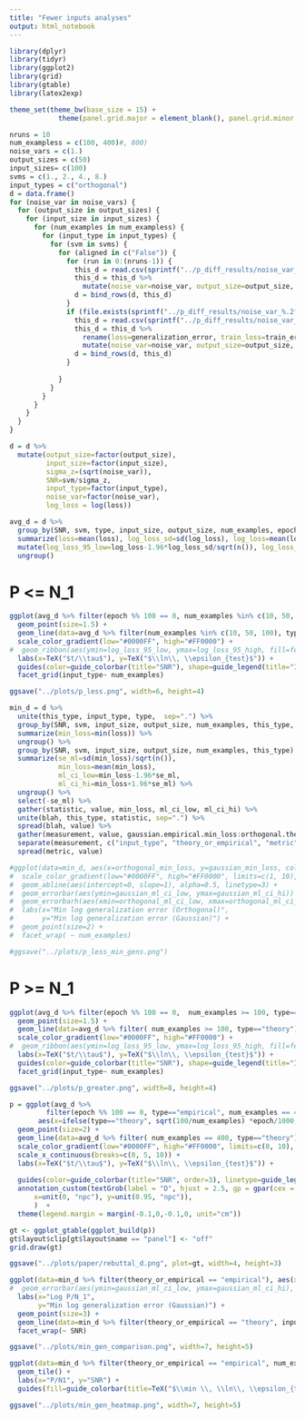 ```yaml
---
title: "Fewer inputs analyses"
output: html_notebook
---
```


```r
library(dplyr)
library(tidyr)
library(ggplot2)
library(grid)
library(gtable)
library(latex2exp)
```

```r
theme_set(theme_bw(base_size = 15) +
            theme(panel.grid.major = element_blank(), panel.grid.minor = element_blank()))
```



```r
nruns = 10
num_exampless = c(100, 400)#, 800)
noise_vars = c(1.)
output_sizes = c(50)
input_sizes= c(100)
svms = c(1., 2., 4., 8.)
input_types = c("orthogonal")
d = data.frame()
for (noise_var in noise_vars) {
  for (output_size in output_sizes) {
    for (input_size in input_sizes) {
      for (num_examples in num_exampless) {
        for (input_type in input_types) {
          for (svm in svms) {
            for (aligned in c("False")) {
              for (run in 0:(nruns-1)) { 
                this_d = read.csv(sprintf("../p_diff_results/noise_var_%.2f_output_size_%i_input_size_%i_num_examples_%i_input_type_%s_svm_%f_aligned_%s_run_%i.csv", noise_var, output_size, input_size, num_examples, input_type, svm, aligned, run), header=T)
                this_d = this_d %>% 
                  mutate(noise_var=noise_var, output_size=output_size, run=run, input_type=input_type, input_size=input_size, num_examples=num_examples, aligned=aligned, svm=svm, type="empirical")
                d = bind_rows(d, this_d)
              }
              if (file.exists(sprintf("../p_diff_results/noise_var_%.2f_p_%i_svm_%f_theory_track.csv", noise_var, num_examples, svm))) {
                this_d = read.csv(sprintf("../p_diff_results/noise_var_%.2f_p_%i_svm_%f_theory_track.csv", noise_var, num_examples, svm), header=T)
                this_d = this_d %>% 
                  rename(loss=generalization_error, train_loss=train_error) %>%
                  mutate(noise_var=noise_var, output_size=output_size, run=NA, input_type=input_type, input_size=input_size, num_examples=num_examples, aligned=aligned, svm=svm, type="theory")
                d = bind_rows(d, this_d)
              }
              
            }
          }
        }
      }
    }
  }
}
```

```r
d = d %>%
  mutate(output_size=factor(output_size),
         input_size=factor(input_size),
         sigma_z=(sqrt(noise_var)),
         SNR=svm/sigma_z,
         input_type=factor(input_type),
         noise_var=factor(noise_var),
         log_loss = log(loss))
```

```r
avg_d = d %>%
  group_by(SNR, svm, type, input_size, output_size, num_examples, epoch, input_type) %>%
  summarize(loss=mean(loss), log_loss_sd=sd(log_loss), log_loss=mean(log_loss)) %>%
  mutate(log_loss_95_low=log_loss-1.96*log_loss_sd/sqrt(n()), log_loss_95_high=log_loss+1.96*log_loss_sd/sqrt(n())) %>%
  ungroup() 
```


# P <= N_1
```r
ggplot(avg_d %>% filter(epoch %% 100 == 0, num_examples %in% c(10, 50, 100), type=="empirical"), aes(x=(epoch/1000), y=log_loss, color=SNR, shape=input_type, group=interaction(factor(SNR), input_type))) +
  geom_point(size=1.5) +
  geom_line(data=avg_d %>% filter(num_examples %in% c(10, 50, 100), type=="theory")) +
  scale_color_gradient(low="#0000FF", high="#FF0000") + 
#  geom_ribbon(aes(ymin=log_loss_95_low, ymax=log_loss_95_high, fill=features), alpha=0.5) +
  labs(x=TeX("$t/\\tau$"), y=TeX("$\\ln\\, \\epsilon_{test}$")) +
  guides(color=guide_colorbar(title="SNR"), shape=guide_legend(title="Input type")) +
  facet_grid(input_type~ num_examples)
```

```r
ggsave("../plots/p_less.png", width=6, height=4)
```

```r
min_d = d %>%
  unite(this_type, input_type, type,  sep=".") %>%
  group_by(SNR, svm, input_size, output_size, num_examples, this_type, run) %>%
  summarize(min_loss=min(loss)) %>%
  ungroup() %>%
  group_by(SNR, svm, input_size, output_size, num_examples, this_type) %>%
  summarize(se_ml=sd(min_loss)/sqrt(n()),
            min_loss=mean(min_loss),
            ml_ci_low=min_loss-1.96*se_ml,
            ml_ci_hi=min_loss+1.96*se_ml) %>%
  ungroup() %>%
  select(-se_ml) %>%
  gather(statistic, value, min_loss, ml_ci_low, ml_ci_hi) %>%
  unite(blah, this_type, statistic, sep=".") %>%
  spread(blah, value) %>%
  gather(measurement, value, gaussian.empirical.min_loss:orthogonal.theory.ml_ci_low) %>%
  separate(measurement, c("input_type", "theory_or_empirical", "metric"), sep="\\.") %>%
  spread(metric, value)
```

```r
#ggplot(data=min_d, aes(x=orthogonal_min_loss, y=gaussian_min_loss, color=SNR)) +
#  scale_color_gradient(low="#0000FF", high="#FF0000", limits=c(1, 10), breaks=c(1, 10))  +
#  geom_abline(aes(intercept=0, slope=1), alpha=0.5, linetype=3) +
#  geom_errorbar(aes(ymin=gaussian_ml_ci_low, ymax=gaussian_ml_ci_hi)) +
#  geom_errorbarh(aes(xmin=orthogonal_ml_ci_low, xmax=orthogonal_ml_ci_hi)) +
#  labs(x="Min log generalization error (Orthogonal)",
#       y="Min log generalization error (Gaussian)") +
#  geom_point(size=2) +
#  facet_wrap( ~ num_examples)
```

```r
#ggsave("../plots/p_less_min_gens.png")
```

# P >= N_1

```r
ggplot(avg_d %>% filter(epoch %% 100 == 0,  num_examples >= 100, type=="empirical"), aes(x=ifelse(type=="theory", sqrt(100/num_examples) *epoch/1000, epoch/1000), y=log_loss, color=SNR, shape=input_type, group=interaction(factor(SNR), input_type))) +
  geom_point(size=1.5) +
  geom_line(data=avg_d %>% filter( num_examples >= 100, type=="theory")) +
  scale_color_gradient(low="#0000FF", high="#FF0000") + 
#  geom_ribbon(aes(ymin=log_loss_95_low, ymax=log_loss_95_high, fill=features), alpha=0.5) +
  labs(x=TeX("$t/\\tau$"), y=TeX("$\\ln\\, \\epsilon_{test}$")) +
  guides(color=guide_colorbar(title="SNR"), shape=guide_legend(title="Input type")) +
  facet_grid(input_type~ num_examples)
```

```r
ggsave("../plots/p_greater.png", width=8, height=4)
```

```r
p = ggplot(avg_d %>% 
         filter(epoch %% 100 == 0, type=="empirical", num_examples == 400, input_type=="orthogonal"), 
       aes(x=ifelse(type=="theory", sqrt(100/num_examples) *epoch/1000, epoch/1000), y=log_loss, color=SNR, shape="Empirical", group=interaction(factor(SNR), input_type))) +
  geom_point(size=2) +
  geom_line(data=avg_d %>% filter( num_examples == 400, type=="theory"), aes(linetype=factor("Theory")), size=1.5) +
  scale_color_gradient(low="#0000FF", high="#FF0000", limits=c(0, 10), breaks=c(0.84, 10), labels=c( parse(text="sqrt(1/2, 4)"), "10      ")) +
  scale_x_continuous(breaks=c(0, 5, 10)) +
  labs(x=TeX("$t/\\tau$"), y=TeX("$\\ln\\, \\epsilon_{test}$")) +
  
  guides(color=guide_colorbar(title="SNR", order=3), linetype=guide_legend(title="", order=1), shape=guide_legend(title="", order=2))+
  annotation_custom(textGrob(label = "D", hjust = 2.5, gp = gpar(cex = 2),
      x=unit(0, "npc"), y=unit(0.95, "npc")),
      )  +
  theme(legend.margin = margin(-0.1,0,-0.1,0, unit="cm"))

gt <- ggplot_gtable(ggplot_build(p))
gt$layout$clip[gt$layout$name == "panel"] <- "off"
grid.draw(gt)
```

```r
ggsave("../plots/paper/rebuttal_d.png", plot=gt, width=4, height=3)
```

```r
ggplot(data=min_d %>% filter(theory_or_empirical == "empirical"), aes(x=log(num_examples/100), y=min_loss, color=input_type, shape=input_type)) +
#  geom_errorbar(aes(ymin=gaussian_ml_ci_low, ymax=gaussian_ml_ci_hi), width=10) +
  labs(x="Log P/N_1",
       y="Min log generalization error (Gaussian)") +
  geom_point(size=3) +
  geom_line(data=min_d %>% filter(theory_or_empirical == "theory", input_type=="orthogonal"), aes(shape=NA, color=NA, group=SNR), color="black", size=1.2) +
  facet_wrap(~ SNR)
```

```r
ggsave("../plots/min_gen_comparison.png", width=7, height=5)
```

```r
ggplot(data=min_d %>% filter(theory_or_empirical == "empirical", num_examples <= 100, input_type=="orthogonal"), aes(x=(num_examples/100), y=SNR, fill=min_loss)) + 
  geom_tile() +
  labs(x="P/N1", y="SNR") +
  guides(fill=guide_colorbar(title=TeX("$\\min \\, \\ln\\, \\epsilon_{test}$")))
```


```r
ggsave("../plots/min_gen_heatmap.png", width=7, height=5)
```